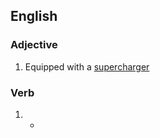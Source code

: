 ==English==

===Adjective===
{{en-adj|-}}

# Equipped with a [[supercharger]]

===Verb===
{{head|en|verb form}}

# {{en-past of|supercharge}}
#* {{quote-journal|en|author=Nick Bilton|title=Bend it, charge it, dunk it: Graphene, the material of tomorrow|url=http://bits.blogs.nytimes.com/2014/04/13/bend-it-charge-it-dunk-it-graphene-the-material-of-tomorrow/|newspaper={{w|The New York Times}}|date=13 April 2014|passage=Graphene could change the electronics industry, ushering in flexible devices, '''supercharged''' quantum computers, electronic clothing and computers that can interface with the cells in your body.}}